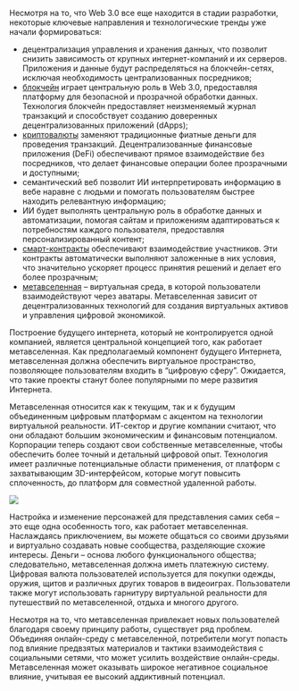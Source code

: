Несмотря на то, что Web 3.0 все еще находится в стадии разработки, некоторые ключевые направления и технологические тренды уже начали формироваться:

- децентрализация управления и хранения данных, что позволит снизить зависимость от крупных интернет-компаний и их серверов. Приложения и данные будут распределяться на блокчейн-сетях, исключая необходимость централизованных посредников;
- [блокчейн](https://ru.wikipedia.org/wiki/Блокчейн) играет центральную роль в Web 3.0, предоставляя платформу для безопасной и прозрачной обработки данных. Технология блокчейн предоставляет неизменяемый журнал транзакций и способствует созданию доверенных децентрализованных приложений (dApps);
-	[криптовалюты](https://ru.wikipedia.org/wiki/Криптовалюта) заменяют традиционные фиатные деньги для проведения транзакций. Децентрализованные финансовые приложения (DeFi) обеспечивают прямое взаимодействие без посредников, что делает финансовые операции более прозрачными и доступными;
-	семантический веб позволит ИИ интерпретировать информацию в вебе наравне с людьми и помогать пользователям быстрее находить релевантную информацию;
-	ИИ будет выполнять центральную роль в обработке данных и автоматизации, помогая сайтам и приложениям адаптироваться к потребностям каждого пользователя, предоставляя персонализированный контент;
-	[смарт-контракты](https://ru.wikipedia.org/wiki/Смарт-контракт) обеспечивают взаимодействие участников. Эти контракты автоматически выполняют заложенные в них условия, что значительно ускоряет процесс принятия решений и делает его более прозрачным;
-	[метавселенная](https://ru.wikipedia.org/wiki/Метавселенная) – виртуальная среда, в которой пользователи взаимодействуют через аватары. Метавселенная зависит от децентрализованных технологий для создания виртуальных активов и управления цифровой экономикой.


Построение будущего интернета, который не контролируется одной компанией, является центральной концепцией того, как работает метавселенная. Как предполагаемый компонент будущего Интернета, метавселенная должна обеспечить виртуальное пространство, позволяющее пользователям входить в “цифровую сферу”. Ожидается, что такие проекты станут более популярными по мере развития Интернета.

Метавселенная относится как к текущим, так и к будущим объединенным цифровым платформам с акцентом на технологии виртуальной реальности. ИТ-сектор и другие компании считают, что они обладают большим экономическим и финансовым потенциалом. Корпорации теперь создают свои собственные метавселенные, чтобы обеспечить более точный и детальный цифровой опыт. Технология имеет различные потенциальные области применения, от платформ с захватывающим 3D-интерфейсом, которые могут повысить сплоченность, до платформ для совместной удаленной работы.

<img src='meta.png' />

Настройка и изменение персонажей для представления самих себя – это еще одна особенность того, как работает метавселенная. Наслаждаясь приключением, вы можете общаться со своими друзьями и виртуально создавать новые сообщества, разделяющие схожие интересы. Деньги – основа любого функционального общества; следовательно, метавселенная должна иметь платежную систему. Цифровая валюта пользователей используется для покупки одежды, оружия, щитов и различных других товаров в видеоиграх. Пользователи также могут использовать гарнитуру виртуальной реальности для путешествий по метавселенной, отдыха и многого другого.

Несмотря на то, что метавселенная привлекает новых пользователей благодаря своему принципу работы, существует ряд проблем. Объединяя онлайн-среду с метавселенной, потребители могут попасть под влияние предвзятых материалов и тактики взаимодействия с социальными сетями, что может усилить воздействие онлайн-среды. Метавселенная может оказывать широкое негативное социальное влияние, учитывая ее высокий аддиктивный потенциал.
